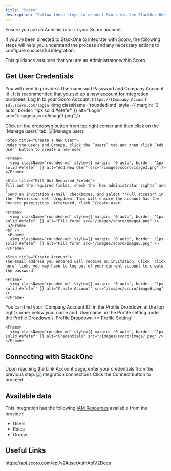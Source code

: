 ```yaml
---
title: "Scoro"
description: "Follow these steps to connect Scoro via the StackOne Hub successfully."
---
```



<Warning>
  Ensure you are an Administrator in your Scoro account.
</Warning>

If you've been directed to StackOne to integrate with Scoro, the following steps will help you understand the process and any necessary actions to configure successful integration.

This guidance assumes that you are an Administrator within Scoro.

## Get User Credentials

You will need to provide a Username and Password and Company Account Id . It is recommended that you set up a new account for integration purposes.
<Steps>
 <Step title="Log in to Scoro">
    Log in to your Scoro Account.  `https://{Company Account Id}.scoro.com/login`
    <Frame>
      <img className='rounded-md' style={{ margin: '0 auto', border: '1px solid #efefef' }} alt="Login" src="/images/scoro/image1.png" />
    </Frame>
  </Step>
  
  <Step title="Go to manage users">
      Click on the dropdown button from top right corner and then click on the `Manage users` tab.
    <Frame>
      <img className='rounded-md' style={{ margin: '0 auto', border: '1px solid #efefef' }} alt="Manage users" src="/images/scoro/image2.png" />
    </Frame>
  </Step>

    <Step title="Create a New User">
    Under the Users and Groups, click the `Users` tab and then click `Add User` button to create a new user.

    <Frame>
      <img className='rounded-md' style={{ margin: '0 auto', border: '1px solid #efefef' }} alt="Add New User" src="/images/scoro/image3.png" />
    </Frame>
  </Step>

    <Step title="Fill Out Required Fields">
    Fill out the required fields, check the `Has administrator rights` and \
    `Send an invitation e-mail` checkboxes, and select **Full access** in the `Permission set` dropdown. This will ensure the account has the correct permissions. Afterward, click `Create user`

    <Frame>
      <img className='rounded-md' style={{ margin: '0 auto', border: '1px solid #efefef' }} alt="Fill form" src="/images/scoro/image4.png" />
     </Frame>
    <br />
     <Frame>
      <img className='rounded-md' style={{ margin: '0 auto', border: '1px solid #efefef' }} alt="Fill form" src="/images/scoro/image5.png" />
    </Frame>
    
  </Step>

    <Step title="Create Account">
    The email address you entered will receive an invitation. Click `click here` link, you may have to log out of your current account to create the password.

    <Frame>
      <img className='rounded-md' style={{ margin: '0 auto', border: '1px solid #efefef' }} alt="Create Account" src="/images/scoro/image6.png" />
    </Frame>
  </Step>

  <Step title="Username and Company Account Id">
      You can find your `Company Account ID` in the Profile Dropdown at the top right corner below your name and `Username` in the Profile setting under the Profile Dropdown.\
      `Profile Dropdown >> Profile Setting` 
     

    <Frame>
      <img className='rounded-md' style={{ margin: '0 auto', border: '1px solid #efefef' }} alt="Credentials" src="/images/scoro/image7.png" />
    </Frame>
  </Step>

  </Steps>

## Connecting with StackOne

<Steps> 
  <Step title="Enter Credentials">
    Upon reaching the Link Account page, enter your credentials from the previous step.
    <Frame>
      <img className='rounded-md' style={{ margin: '0 auto', border: '1px solid #efefef' }} alt="Integration connections" src="/images/scoro/image8.png" />
    </Frame>
  </Step>

  <Step title="Connect">
    Click the Connect button to proceed.
  </Step>
</Steps>
 
<IntegrationFooter />


## Available data

This integration has the following [IAM Resources](https://docs.stackone.com/reference/iam_list_users) available from the provider:
<ul>
 <li>Users</li>
 <li>Roles</li>
 <li>Groups</li>
</ul>


## Useful Links
<Card title="API Reference" icon="link" href="https://api.scoro.com/api/v2#userAuthApiV2Docs">
    https://api.scoro.com/api/v2#userAuthApiV2Docs
</Card>
